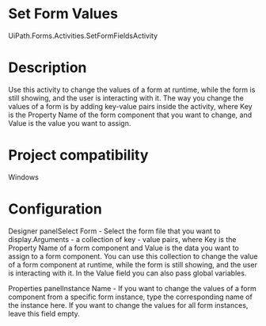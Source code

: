 ﻿# Set Form Values

UiPath.Forms.Activities.SetFormFieldsActivity

# Description

Use this activity to change the values of a form at runtime, while the form is still
                showing, and the user is interacting with it. The way you change the values of a
                form is by adding key-value pairs inside the activity, where Key is
                the Property Name of the form component that you want to change, and
                    Value is the value you want to assign.

# Project compatibility

Windows

# Configuration

Designer panelSelect
                            Form - Select the form file that you want to display.Arguments - a collection of key - value pairs,
                        where Key is the Property Name of a form component and
                            Value is the data you want to assign to a form component. You can
                        use this collection to change the value of a form component at runtime,
                        while the form is still showing, and the user is interacting with it. In the
                            Value field you can also pass global variables.

Properties panelInstance
                            Name - If you want to change the values of a form component
                        from a specific form instance, type the corresponding name of the instance
                        here. If you want to change the values for all form instances, leave this
                        field empty.
